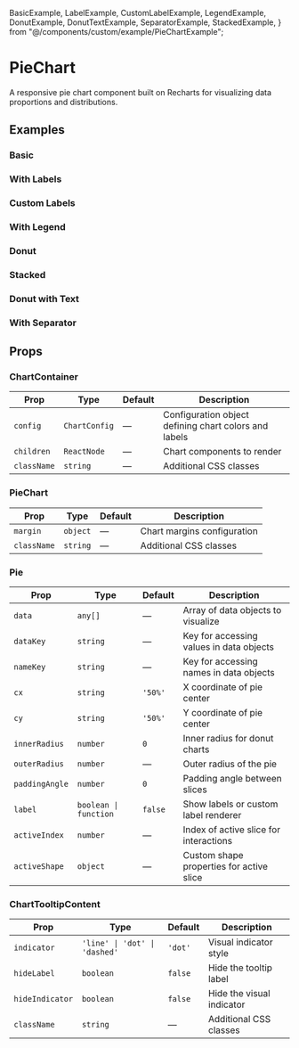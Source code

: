   BasicExample,
  LabelExample,
  CustomLabelExample,
  LegendExample,
  DonutExample,
  DonutTextExample,
  SeparatorExample,
  StackedExample,
} from "@/components/custom/example/PieChartExample";

# PieChart

A responsive pie chart component built on Recharts for visualizing data proportions and distributions.

<InstallTabs components="PieChart" />

## Examples

### Basic

<BasicExample />

### With Labels

<LabelExample />

### Custom Labels

<CustomLabelExample />

### With Legend

<LegendExample />

### Donut

<DonutExample />

### Stacked

<StackedExample />

### Donut with Text

<DonutTextExample />

### With Separator

<SeparatorExample />

## Props

### ChartContainer

| Prop        | Type          | Default | Description                                           |
| ----------- | ------------- | ------- | ----------------------------------------------------- |
| `config`    | `ChartConfig` | —       | Configuration object defining chart colors and labels |
| `children`  | `ReactNode`   | —       | Chart components to render                            |
| `className` | `string`      | —       | Additional CSS classes                                |

### PieChart

| Prop        | Type     | Default | Description                 |
| ----------- | -------- | ------- | --------------------------- |
| `margin`    | `object` | —       | Chart margins configuration |
| `className` | `string` | —       | Additional CSS classes      |

### Pie

| Prop           | Type                  | Default | Description                              |
| -------------- | --------------------- | ------- | ---------------------------------------- |
| `data`         | `any[]`               | —       | Array of data objects to visualize       |
| `dataKey`      | `string`              | —       | Key for accessing values in data objects |
| `nameKey`      | `string`              | —       | Key for accessing names in data objects  |
| `cx`           | `string`              | `'50%'` | X coordinate of pie center               |
| `cy`           | `string`              | `'50%'` | Y coordinate of pie center               |
| `innerRadius`  | `number`              | `0`     | Inner radius for donut charts            |
| `outerRadius`  | `number`              | —       | Outer radius of the pie                  |
| `paddingAngle` | `number`              | `0`     | Padding angle between slices             |
| `label`        | `boolean \| function` | `false` | Show labels or custom label renderer     |
| `activeIndex`  | `number`              | —       | Index of active slice for interactions   |
| `activeShape`  | `object`              | —       | Custom shape properties for active slice |

### ChartTooltipContent

| Prop            | Type                          | Default | Description               |
| --------------- | ----------------------------- | ------- | ------------------------- |
| `indicator`     | `'line' \| 'dot' \| 'dashed'` | `'dot'` | Visual indicator style    |
| `hideLabel`     | `boolean`                     | `false` | Hide the tooltip label    |
| `hideIndicator` | `boolean`                     | `false` | Hide the visual indicator |
| `className`     | `string`                      | —       | Additional CSS classes    |
